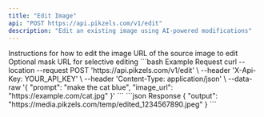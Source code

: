 ```yaml
---
title: "Edit Image"
api: "POST https://api.pikzels.com/v1/edit"
description: "Edit an existing image using AI-powered modifications"
---
```


<ParamField body="prompt" type="string" required>
  Instructions for how to edit the image
</ParamField>

<ParamField body="image_url" type="string" required>
  URL of the source image to edit
</ParamField>

<ParamField body="mask_url" type="string">
  Optional mask URL for selective editing
</ParamField>

<RequestExample>
```bash Example Request
curl --location --request POST 'https://api.pikzels.com/v1/edit' \
--header 'X-Api-Key: YOUR_API_KEY' \
--header 'Content-Type: application/json' \
--data-raw '{
  "prompt": "make the cat blue",
  "image_url": "https://example.com/cat.jpg"
}'
```
</RequestExample>

<ResponseExample>
```json Response
{
  "output": "https://media.pikzels.com/temp/edited_1234567890.jpeg"
}
```
</ResponseExample>